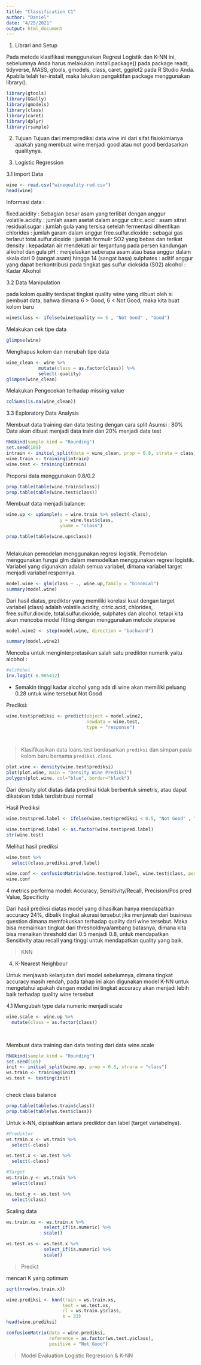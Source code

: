 ```yaml
---
title: "Classification C1"
author: "Daniel"
date: "4/25/2021"
output: html_document
---
```


1. Librari and Setup

Pada metode klasifikasi menggunakan Regresi Logistik dan K-NN ini, sebelumnya Anda harus melakukan install.package() pada package readr, tidyverse, MASS, gtools, gmodels, class, caret, ggplot2 pada R Studio Anda. Apabila telah ter-install, maka lakukan pengaktifan package menggunakan library().

```r

library(gtools)
library(GGally)
library(gmodels)
library(class)
library(caret)
library(dplyr)
library(rsample)
```

2. Tujuan
Tujuan dari memprediksi data wine ini dari sifat fisiokimianya apakah yang membuat wine menjadi good atau not good berdasarkan qualitynya. 


3. Logistic Regression

3.1 Import Data
```r
wine <- read.csv("winequality-red.csv")
head(wine)
```

Informasi data :

fixed.acidity         : Sebagian besar asam yang terlibat dengan anggur 
volatile.acidity      : jumlah asam asetat dalam anggur
citric.acid           : asam sitrat 
residual.sugar        : jumlah gula yang tersisa setelah fermentasi dihentikan
chlorides             : jumlah garam dalam anggur 
free.sulfur.dioxide   : sebagai gas terlarut 
total.sulfur.dioxide  : jumlah formulir SO2 yang bebas dan terikat
density               : kepadatan air mendekati air tergantung pada persen kandungan alkohol dan gula
pH                    : menjelaskan seberapa asam atau basa anggur dalam skala dari 0 (sangat asam) hingga 14                            (sangat basa)
sulphates             : aditif anggur yang dapat berkontribusi pada tingkat gas sulfur dioksida (S02)
alcohol               : Kadar Alkohol




3.2 Data Manipulation

pada kolom quality terdapat tingkat quality wine yang dibuat oleh si pembuat data, bahwa dimana 6 > Good, 6 < Not Good, maka kita buat kolom baru

```r
wine$class <- ifelse(wine$quality <= 5 , "Not Good" , "Good")
```

Melakukan cek tipe data

```r
glimpse(wine)
```

Menghapus kolom dan merubah tipe data
```r
wine_clean <- wine %>% 
            mutate(class = as.factor(class)) %>% 
            select(-quality)
glimpse(wine_clean)
```



Melakukan Pengecekan terhadap missing value 

```r
colSums(is.na(wine_clean))
```

3.3 Exploratory Data Analysis



Membuat data training dan data testing dengan cara split
Asumsi : 
80% Data akan dibuat menjadi data train dan 20% menjadi data test

```r
RNGkind(sample.kind = "Rounding")
set.seed(105)
intrain <- initial_split(data = wine_clean, prop = 0.8, strata = class)
wine.train <- training(intrain)
wine.test <- training(intrain)

```
Proporsi data menggunakan 0.8/0.2

```r
prop.table(table(wine.train$class))
prop.table(table(wine.test$class))
```
Membuat data menjadi balance:
```r
wine.up <- upSample(x = wine.train %>% select(-class),
                    y = wine.test$class,
                    yname = "class")

prop.table(table(wine.up$class))
                  
```



Melakukan pemodelan menggunakan regresi logistik. Pemodelan menggunakan fungsi glm dalam memodelkan menggunakan regresi logistik. Variabel yang digunakan adalah semua variabel, dimana variabel target menjadi variabel responnya.

```r
model.wine <- glm(class ~ ., wine.up,family = "binomial")
summary(model.wine)
```
Dari hasil diatas, prediktor yang memiliki korelasi kuat dengan target variabel (class) adalah
volatile.acidity, citric.acid, chlorides, free.sulfur.dioxide, total.sulfur.dioxide, sulphates dan alcohol. 
tetapi kita akan mencoba model fitting dengan menggunakan metode stepwise

```r
model.wine2 <- step(model.wine, direction = "backward")
```
```r
summary(model.wine2)
```
Mencoba untuk menginterpretasikan salah satu prediktor numerik yaitu alcohol :

```r
#alchohol
inv.logit(-0.905412)
```
* Semakin tinggi kadar alcohol yang ada di wine akan memiliki peluang 0.28 untuk wine tersebut Not Good


Prediksi:
```r
wine.test$prediksi <- predict(object = model.wine2,
                              newdata = wine.test,
                              type = "response")
                                  
                      
```


> Klasifikasikan data loans.test berdasarkan `prediksi` dan simpan pada kolom baru bernama `prediksi.class`.

```r
plot.wine <- density(wine.test$prediksi)
plot(plot.wine, main = "Density Wine Prediksi")
polygon(plot.wine, col="blue", border="black")
```

Dari density plot diatas data prediksi tidak berbentuk simetris, atau dapat dikatakan tidak terdistribusi normal


Hasil Prediksi

```r
wine.test$pred.label <- ifelse(wine.test$prediksi < 0.5, "Not Good" , "Good" )

wine.test$pred.label <- as.factor(wine.test$pred.label)
str(wine.test)
```
Melihat hasil prediksi
```r
wine.test %>% 
  select(class,prediksi,pred.label)
```

```r
wine.conf <- confusionMatrix(wine.test$pred.label, wine.test$class, positive = "Not Good")
wine.conf
```
4 metrics performa model: Accuracy, Sensitivity/Recall, Precision/Pos pred Value, Specificity

Dari hasil prediksi diatas model yang dihasilkan hanya mendapatkan accuracy 24%, dibalik tingkat akurasi tersebut jika menjawab dari business question dimana memfokuskan terhadap quality dari wine tersebut. Maka bisa memainkan tingkat dari thresholdnya/ambang batasnya, dimana kita bisa menaikan threshold dari 0.5 menjadi 0.8, untuk mendapatkan Sensitivity atau recall yang tinggi untuk mendapatkan quality yang baik. 



> KNN

4. K-Nearest Neighbour

Untuk menjawab kelanjutan dari model sebelumnya, dimana tingkat accuracy masih rendah, pada tahap ini akan digunakan model K-NN untuk mengetahui apakah dengan model ini tingkat accuracy akan menjadi lebih baik terhadap quality wine tersebut

4.1 Mengubah type data numeric menjadi scale


```r
wine.scale <- wine.up %>% 
  mutate(class = as.factor(class))
  
  
```

Membuat data training dan data testing dari data wine.scale


```r
RNGkind(sample.kind = "Rounding")
set.seed(105)
init <- initial_split(wine.up, prop = 0.8, strara = "class")
ws.train <- training(init)
ws.test <- testing(init)



```

check class balance
```r
prop.table(table(ws.train$class))
prop.table(table(ws.test$class))
```
Untuk k-NN, dipisahkan antara prediktor dan label (target variabelnya).

```r
#Prediktor
ws.train.x <- ws.train %>% 
  select(-class)

ws.test.x <- ws.test %>% 
  select(-class)

#Target
ws.train.y <- ws.train %>% 
  select(class)

ws.test.y <- ws.test %>% 
  select(class)
```

Scaling data

```r
ws.train.xs <- ws.train.x %>% 
              select_if(is.numeric) %>% 
              scale()

ws.test.xs <- ws.test.x %>% 
              select_if(is.numeric) %>% 
              scale()
```



> Predict

mencari K yang optimum

```r
sqrt(nrow(ws.train.x))
```
```r
wine.prediksi <- knn(train = ws.train.xs, 
                     test = ws.test.xs,
                     cl = ws.train.y$class,
                     k = 33)
head(wine.prediksi)
```
                       

```r
confusionMatrix(data = wine.prediksi,
                reference = as.factor(ws.test.y$class),
                positive = "Not Good")
```










> Model Evaluation Logistic Regression & K-NN







